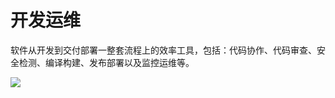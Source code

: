 

# 开发运维

软件从开发到交付部署一整套流程上的效率工具，包括：代码协作、代码审查、安全检测、编译构建、发布部署以及监控运维等。   

![](https://libs.websoft9.com/Websoft9/DocsPicture/zh/linux/devops-process.png)

<DocCardList items={useCurrentSidebarCategory().items}/>
